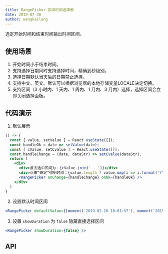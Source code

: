```yaml
---
title: RangePicker 区间时间选择框
date: 2019-07-30
author: wangkailang
---
```


选定开始时间和结束时间输出时间区间。

## 使用场景
1. 开始时间小于结束时间。
2. 支持选择日期同时支持选择时间，精确到秒级别。
3. 选择日期默认当天后的日期禁止选择。
4. 支持中文、英文。默认可以根据浏览器的本地存储变量LOCALE决定切换。
5. 支持区间（3 小时内、1 天内、1 周内、1 月内、3 月内）选择，选择区间会立即关闭选择面板。

## 代码演示
1. 默认展示
```jsx
() => {
  const [ value, setValue ] = React.useState([]);
  const handleOk = date => setValue(date);
  const [ cValue, setCvalue ] = React.useState([]);
  const handleChange = (date, dataStr) => setCvalue(dataStr);
  return (
    <div>
      <div>点击选中区间为：{cValue.join(' - ')}</div>
      <div>点击“确定”得到时间：{value.length ? value.map(i => i.format('YYYY-MM-DD HH:mm:ss')).join(' - ') : ''}</div>
      <RangePicker onChange={handleChange} onOk={handleOk} />
    </div>
  )
}
```

2. 设置默认时间区间
```jsx
<RangePicker defaultValue={[moment('2019-02-16 18:01:57'), moment('2019-02-20 18:01:57')]} />
```

3. 设置 `showDuration` 为 `false` 隐藏直接选择区间
```jsx
<RangePicker showDuration={false} />
```

## API